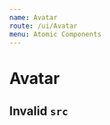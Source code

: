 ```yaml
---
name: Avatar
route: /ui/Avatar
menu: Atomic Components
---
```



# Avatar

<Playground>
  <Avatar
    alt="hasparus"
    title="hasparus"
    src="http://zagrajmy.net/api/u/avatar/hasparus"
  />
</Playground>

## Invalid `src`

<Playground>
  <Avatar src="http://this-website.does-not-exist/image.png" />
</Playground>
